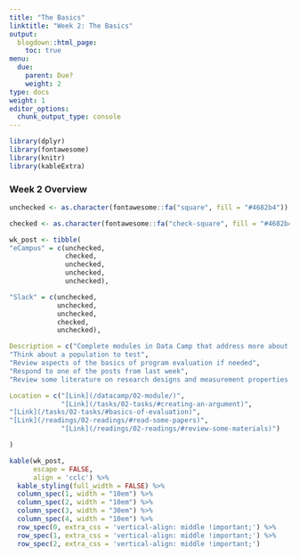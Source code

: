 ```yaml
---
title: "The Basics"
linktitle: "Week 2: The Basics"
output:
  blogdown::html_page:
    toc: true
menu:
  due:
    parent: Due?
    weight: 2
type: docs
weight: 1
editor_options: 
  chunk_output_type: console
---
```


```r
library(dplyr)
library(fontawesome)
library(knitr)
library(kableExtra)
```

### Week 2 Overview

```r
unchecked <- as.character(fontawesome::fa("square", fill = "#4682b4"))

checked <- as.character(fontawesome::fa("check-square", fill = "#4682b4"))

wk_post <- tibble(
"eCampus" = c(unchecked,
              checked,
              unchecked,
              unchecked,
              unchecked),

"Slack" = c(unchecked,
            unchecked,
            unchecked,
            checked,
            unchecked),

Description = c("Complete modules in Data Camp that address more about tidying data and introduces basic statistics in R.",
"Think about a population to test",
"Review aspects of the basics of program evaluation if needed",
"Respond to one of the posts from last week",
"Review some literature on research designs and measurement properties in R"),

Location = c("[Link](/datacamp/02-module/)",
             "[Link](/tasks/02-tasks/#creating-an-argument)",
"[Link](/tasks/02-tasks/#basics-of-evaluation)",
"[Link](/readings/02-readings/#read-some-papers)",
             "[Link](/readings/02-readings/#review-some-materials)")

)
```

```r
kable(wk_post, 
      escape = FALSE,
      align = 'cclc') %>% 
  kable_styling(full_width = FALSE) %>%
  column_spec(1, width = "10em") %>%
  column_spec(2, width = "10em") %>%
  column_spec(3, width = "30em") %>%
  column_spec(4, width = "10em") %>%
  row_spec(0, extra_css = 'vertical-align: middle !important;') %>%
  row_spec(1, extra_css = 'vertical-align: middle !important;') %>%
  row_spec(2, extra_css = 'vertical-align: middle !important;') 
```
